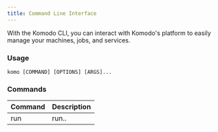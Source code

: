 ```yaml
---
title: Command Line Interface
---
```


With the Komodo CLI, you can interact with Komodo's platform to easily manage your machines, jobs, and services.

### Usage

`komo [COMMAND] [OPTIONS] [ARGS]...`

### Commands

| Command | Description |
| ------- | ----------- |
| run     | run..       |
